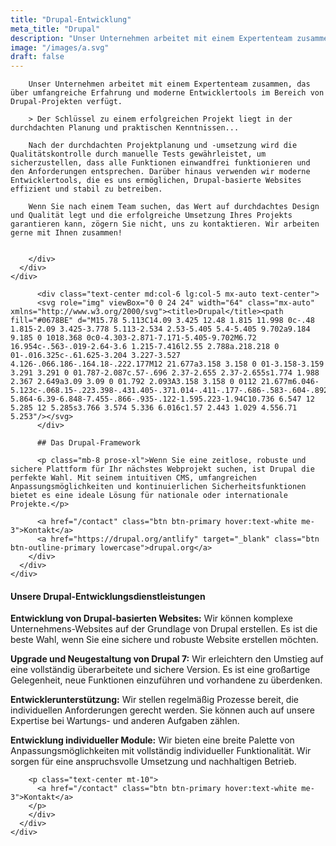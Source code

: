 ```yaml
---
title: "Drupal-Entwicklung"
meta_title: "Drupal"
description: "Unser Unternehmen arbeitet mit einem Expertenteam zusammen, das über umfangreiche Erfahrung und moderne Entwicklertools im Bereich von Drupal-Projekten verfügt."
image: "/images/a.svg"
draft: false
---
```


<div class="container">
    <div class="row justify-center">
      <div class="md:col-10 lg:col-7">
        <div class="content">

        Unser Unternehmen arbeitet mit einem Expertenteam zusammen, das über umfangreiche Erfahrung und moderne Entwicklertools im Bereich von Drupal-Projekten verfügt.

        > Der Schlüssel zu einem erfolgreichen Projekt liegt in der durchdachten Planung und praktischen Kenntnissen...

        Nach der durchdachten Projektplanung und -umsetzung wird die Qualitätskontrolle durch manuelle Tests gewährleistet, um sicherzustellen, dass alle Funktionen einwandfrei funktionieren und den Anforderungen entsprechen. Darüber hinaus verwenden wir moderne Entwicklertools, die es uns ermöglichen, Drupal-basierte Websites effizient und stabil zu betreiben.

        Wenn Sie nach einem Team suchen, das Wert auf durchdachtes Design und Qualität legt und die erfolgreiche Umsetzung Ihres Projekts garantieren kann, zögern Sie nicht, uns zu kontaktieren. Wir arbeiten gerne mit Ihnen zusammen!


        </div>
      </div>
    </div>
</div>

<div class="bg-slate-100 mt-10 dark:bg-darkmode-theme-light">
    <div class="row justify-center">
      <div class="md:col-8 lg:col-6 lx:col-5">
        <div class="content text-center py-10 mb-10">

          <div class="text-center md:col-6 lg:col-5 mx-auto text-center">
          <svg role="img" viewBox="0 0 24 24" width="64" class="mx-auto" xmlns="http://www.w3.org/2000/svg"><title>Drupal</title><path fill="#0678BE" d="M15.78 5.113C14.09 3.425 12.48 1.815 11.998 0c-.48 1.815-2.09 3.425-3.778 5.113-2.534 2.53-5.405 5.4-5.405 9.702a9.184 9.185 0 1018.368 0c0-4.303-2.871-7.171-5.405-9.702M6.72 16.954c-.563-.019-2.64-3.6 1.215-7.416l2.55 2.788a.218.218 0 01-.016.325c-.61.625-3.204 3.227-3.527 4.126-.066.186-.164.18-.222.177M12 21.677a3.158 3.158 0 01-3.158-3.159 3.291 3.291 0 01.787-2.087c.57-.696 2.37-2.655 2.37-2.655s1.774 1.988 2.367 2.649a3.09 3.09 0 01.792 2.093A3.158 3.158 0 0112 21.677m6.046-5.123c-.068.15-.223.398-.431.405-.371.014-.411-.177-.686-.583-.604-.892-5.864-6.39-6.848-7.455-.866-.935-.122-1.595.223-1.94C10.736 6.547 12 5.285 12 5.285s3.766 3.574 5.336 6.016c1.57 2.443 1.029 4.556.71 5.253"/></svg>
          </div>

          ## Das Drupal-Framework

          <p class="mb-8 prose-xl">Wenn Sie eine zeitlose, robuste und sichere Plattform für Ihr nächstes Webprojekt suchen, ist Drupal die perfekte Wahl. Mit seinem intuitiven CMS, umfangreichen Anpassungsmöglichkeiten und kontinuierlichen Sicherheitsfunktionen bietet es eine ideale Lösung für nationale oder internationale Projekte.</p>

          <a href="/contact" class="btn btn-primary hover:text-white me-3">Kontakt</a>
          <a href="https://drupal.org/antlify" target="_blank" class="btn btn-outline-primary lowercase">drupal.org</a>
        </div>
      </div>
    </div>
</div>



<div class="container">
    <div class="row justify-center">
      <div class="md:col-10 lg:col-7">
        <div class="content py-8">

#### Unsere Drupal-Entwicklungsdienstleistungen


**Entwicklung von Drupal-basierten Websites:** Wir können komplexe Unternehmens-Websites auf der Grundlage von Drupal erstellen. Es ist die beste Wahl, wenn Sie eine sichere und robuste Website erstellen möchten.

**Upgrade und Neugestaltung von Drupal 7:** Wir erleichtern den Umstieg auf eine vollständig überarbeitete und sichere Version. Es ist eine großartige Gelegenheit, neue Funktionen einzuführen und vorhandene zu überdenken.

**Entwicklerunterstützung:** Wir stellen regelmäßig Prozesse bereit, die individuellen Anforderungen gerecht werden. Sie können auch auf unsere Expertise bei Wartungs- und anderen Aufgaben zählen.

**Entwicklung individueller Module:** Wir bieten eine breite Palette von Anpassungsmöglichkeiten mit vollständig individueller Funktionalität. Wir sorgen für eine anspruchsvolle Umsetzung und nachhaltigen Betrieb.

        <p class="text-center mt-10">
          <a href="/contact" class="btn btn-primary hover:text-white me-3">Kontakt</a>
        </p>
        </div>
      </div>
    </div>
</div>
